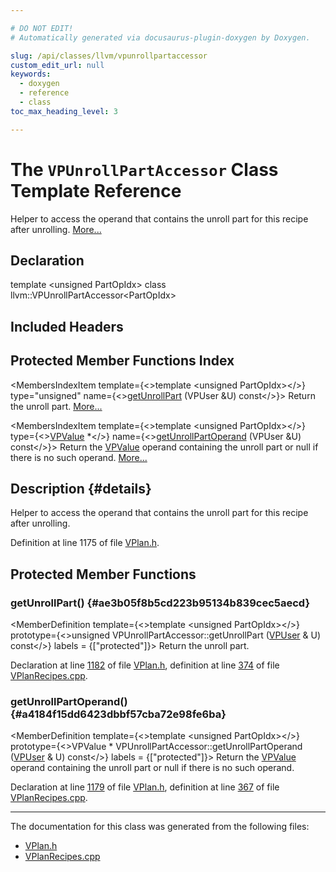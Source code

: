 ```yaml
---

# DO NOT EDIT!
# Automatically generated via docusaurus-plugin-doxygen by Doxygen.

slug: /api/classes/llvm/vpunrollpartaccessor
custom_edit_url: null
keywords:
  - doxygen
  - reference
  - class
toc_max_heading_level: 3

---
```





# The `VPUnrollPartAccessor` Class Template Reference

<DoxygenPage pluginConfig={pluginConfig}>

Helper to access the operand that contains the unroll part for this recipe after unrolling. <a href="#details">More...</a>

## Declaration

<CodeBlock>template &lt;unsigned PartOpIdx&gt;
class llvm::VPUnrollPartAccessor&lt;PartOpIdx&gt;</CodeBlock>

## Included Headers

<IncludesList>
<IncludesListItem
  filePath="Transforms/Vectorize/VPlan.h"
  permalink="/docs/api/files/lib/lib/transforms/lib/transforms/vectorize/vplan-h"
  isLocal="true" />
</IncludesList>

## Protected Member Functions Index

<MembersIndex>

<MembersIndexItem
  template={<>template &lt;unsigned PartOpIdx&gt;</>}
  type="unsigned"
  name={<><a href="#ae3b05f8b5cd223b95134b839cec5aecd">getUnrollPart</a> (VPUser &amp;U) const</>}>
Return the unroll part. <a href="#ae3b05f8b5cd223b95134b839cec5aecd">More...</a>
</MembersIndexItem>

<MembersIndexItem
  template={<>template &lt;unsigned PartOpIdx&gt;</>}
  type={<><a href="/docs/api/classes/llvm/vpvalue">VPValue</a> &#42;</>}
  name={<><a href="#a4184f15dd6423dbbf57cba72e98fe6ba">getUnrollPartOperand</a> (VPUser &amp;U) const</>}>
Return the <a href="/docs/api/classes/llvm/vpvalue">VPValue</a> operand containing the unroll part or null if there is no such operand. <a href="#a4184f15dd6423dbbf57cba72e98fe6ba">More...</a>
</MembersIndexItem>

</MembersIndex>

## Description {#details}

Helper to access the operand that contains the unroll part for this recipe after unrolling.

Definition at line 1175 of file <a href="/docs/api/files/lib/lib/transforms/lib/transforms/vectorize/vplan-h">VPlan.h</a>.

<SectionDefinition>

## Protected Member Functions

### getUnrollPart() {#ae3b05f8b5cd223b95134b839cec5aecd}

<MemberDefinition
  template={<>template &lt;unsigned PartOpIdx&gt;</>}
  prototype={<>unsigned VPUnrollPartAccessor::getUnrollPart (<a href="/docs/api/classes/llvm/vpuser">VPUser</a> &amp; U) const</>}
  labels = {["protected"]}>
Return the unroll part.

Declaration at line <a href="/docs/api/files/lib/lib/transforms/lib/transforms/vectorize/vplan-h/#l01182">1182</a> of file <a href="/docs/api/files/lib/lib/transforms/lib/transforms/vectorize/vplan-h">VPlan.h</a>, definition at line <a href="/docs/api/files/lib/lib/transforms/lib/transforms/vectorize/vplanrecipes-cpp/#l00374">374</a> of file <a href="/docs/api/files/lib/lib/transforms/lib/transforms/vectorize/vplanrecipes-cpp">VPlanRecipes.cpp</a>.
</MemberDefinition>

### getUnrollPartOperand() {#a4184f15dd6423dbbf57cba72e98fe6ba}

<MemberDefinition
  template={<>template &lt;unsigned PartOpIdx&gt;</>}
  prototype={<>VPValue &#42; VPUnrollPartAccessor::getUnrollPartOperand (<a href="/docs/api/classes/llvm/vpuser">VPUser</a> &amp; U) const</>}
  labels = {["protected"]}>
Return the <a href="/docs/api/classes/llvm/vpvalue">VPValue</a> operand containing the unroll part or null if there is no such operand.

Declaration at line <a href="/docs/api/files/lib/lib/transforms/lib/transforms/vectorize/vplan-h/#l01179">1179</a> of file <a href="/docs/api/files/lib/lib/transforms/lib/transforms/vectorize/vplan-h">VPlan.h</a>, definition at line <a href="/docs/api/files/lib/lib/transforms/lib/transforms/vectorize/vplanrecipes-cpp/#l00367">367</a> of file <a href="/docs/api/files/lib/lib/transforms/lib/transforms/vectorize/vplanrecipes-cpp">VPlanRecipes.cpp</a>.
</MemberDefinition>

</SectionDefinition>

<hr/>

The documentation for this class was generated from the following files:

<ul>
<li><a href="/docs/api/files/lib/lib/transforms/lib/transforms/vectorize/vplan-h">VPlan.h</a></li>
<li><a href="/docs/api/files/lib/lib/transforms/lib/transforms/vectorize/vplanrecipes-cpp">VPlanRecipes.cpp</a></li>
</ul>

</DoxygenPage>
